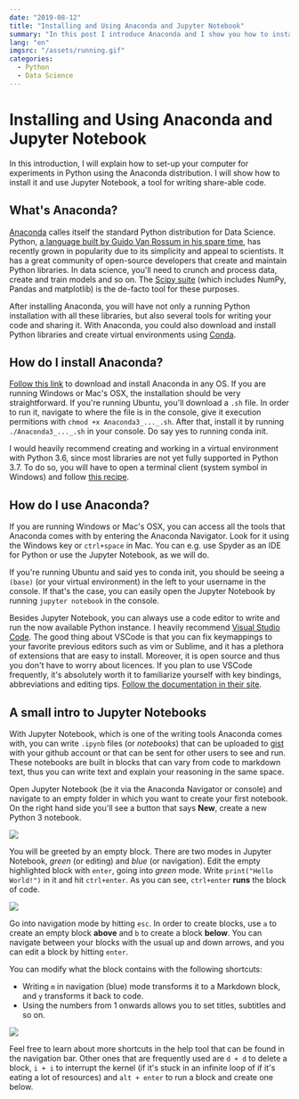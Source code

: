 ```yaml
---
date: "2019-08-12"
title: "Installing and Using Anaconda and Jupyter Notebook"
summary: "In this post I introduce Anaconda and I show you how to install it and use one of its many tools."
lang: "en"
imgsrc: "/assets/running.gif"
categories:
  - Python
  - Data Science
---
```


# Installing and Using Anaconda and Jupyter Notebook

In this introduction, I will explain how to set-up your computer for experiments in Python using the Anaconda distribution. I will show how to install it and use Jupyter Notebook, a tool for writing share-able code.

## What's Anaconda?

[Anaconda](https://www.anaconda.com/) calles itself the standard Python distribution for Data Science. Python, [a language built by Guido Van Rossum in his spare time](https://www.zdnet.com/article/python-is-eating-the-world-how-one-developers-side-project-became-the-hottest-programming-language-on-the-planet/?2), has recently grown in popularity due to its simplicity and appeal to scientists. It has a great community of open-source developers that create and maintain Python libraries. In data science, you'll need to crunch and process data, create and train models and so on. The [Scipy suite](https://www.scipy.org/) (which includes NumPy, Pandas and matplotlib) is the de-facto tool for these purposes.

After installing Anaconda, you will have not only a running Python installation with all these libraries, but also several tools for writing your code and sharing it. With Anaconda, you could also download and install Python libraries and create virtual environments using [Conda](https://docs.conda.io/en/latest/).

## How do I install Anaconda?

[Follow this link](https://www.anaconda.com/distribution/) to download and install Anaconda in any OS. If you are running Windows or Mac's OSX, the installation should be very straightforward. If you're running Ubuntu, you'll download a `.sh` file. In order to run it, navigate to where the file is in the console, give it execution permitions with `chmod +x Anaconda3_..._.sh`. After that, install it by running `./Anaconda3_..._.sh` in your console. Do say yes to running conda init.

I would heavily recommend creating and working in a virtual environment with Python 3.6, since most libraries are not yet fully supported in Python 3.7. To do so, you will have to open a terminal client (system symbol in Windows) and follow [this recipe](https://uoa-eresearch.github.io/eresearch-cookbook/recipe/2014/11/20/conda/).

## How do I use Anaconda?

If you are running Windows or Mac's OSX, you can access all the tools that Anaconda comes with by entering the Anaconda Navigator. Look for it using the Windows key or `ctrl+space` in Mac. You can e.g. use Spyder as an IDE for Python or use the Jupyter Notebook, as we will do.

If you're running Ubuntu and said yes to conda init, you should be seeing a `(base)` (or your virtual environment) in the left to your username in the console. If that's the case, you can easily open the Jupyter Notebook by running `jupyter notebook` in the console.

Besides Jupyter Notebook, you can always use a code editor to write and run the now available Python instance. I heavily recommend [Visual Studio Code](https://code.visualstudio.com/). The good thing about VSCode is that you can fix keymappings to your favorite previous editors such as vim or Sublime, and it has a plethora of extensions that are easy to install. Moreover, it is open source and thus you don't have to worry about licences. If you plan to use VSCode frequently, it's absolutely worth it to familiarize yourself with key bindings, abbreviations and editing tips. [Follow the documentation in their site](https://code.visualstudio.com/docs).

## A small intro to Jupyter Notebooks

With Jupyter Notebook, which is one of the writing tools Anaconda comes with, you can write `.ipynb` files (or *notebooks*) that can be uploaded to [gist](https://gist.github.com/) with your github account or that can be sent for other users to see and run. These notebooks are built in blocks that can vary from code to markdown text, thus you can write text and explain your reasoning in the same space.

Open Jupyter Notebook (be it via the Anaconda Navigator or console) and navigate to an empty folder in which you want to create your first notebook. On the right hand side you'll see a button that says **New**, create a new Python 3 notebook.

![](/assets/notebook.gif)

You will be greeted by an empty block. There are two modes in Jupyter Notebook, *green* (or editing) and *blue* (or navigation). Edit the empty highlighted block with `enter`, going into *green* mode. Write `print("Hello World!")` in it and hit `ctrl+enter`. As you can see, `ctrl+enter` **runs** the block of code.

![](/assets/running.gif)

Go into navigation mode by hitting `esc`. In order to create blocks, use `a` to create an empty block **above** and `b` to create a block **below**. You can navigate between your blocks with the usual up and down arrows, and you can edit a block by hitting `enter`.

You can modify what the block contains with the following shortcuts:

- Writing `m` in navigation (blue) mode transforms it to a Markdown block, and `y` transforms it back to code.
- Using the numbers from 1 onwards allows you to set titles, subtitles and so on.

![](/assets/cells.gif)

Feel free to learn about more shortcuts in the help tool that can be found in the navigation bar. Other ones that are frequently used are `d + d` to delete a block, `i + i` to interrupt the kernel (if it's stuck in an infinite loop of if it's eating a lot of resources) and `alt + enter` to run a block and create one below.
